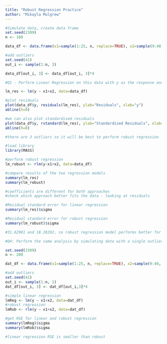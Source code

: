 ```yaml
---
title: "Robust Regression Practice"
author: "Mikayla Mulgrew"
---
```


```r

#Simulate data, create data frame
set.seed(2309)
n <- 100

data_df <- data.frame(x1=sample(1:25, n, replace=TRUE), x2=sample(9:40, n, replace=TRUE), y=sample(20:70, n, replace=TRUE))

#add outliers
set.seed(42)
out_i <- sample(1:n, 3)

data_df[out_i, 3] <- data_df[out_i, 3]*4

#Q1 - Perform Linear Regression on this data with y as the response and two covariates x1 and x2. Then plot the residuals. 

lm_res <- lm(y ~ x1+x2, data=data_df)

#plot residuals
plot(data_df$y, residuals(lm_res), ylab="Residuals", xlab="y")
abline(h=0)

#we can also plot standardised residuals
plot(data_df$y, rstandard(lm_res), ylab="Standardised Residuals", xlab="y")
abline(h=0)

#there are 3 outliers so it will be best to perform robust regression

#load library
library(MASS)

#perform robust regression
lm_robust <- rlm(y~x1+x2, data=data_df)

#compare results of the two regression models
summary(lm_res)
summary(lm_robust)

#coefficients are different for both approaches 
#check which approach better fits the data - looking at residuals

#Residual standard error for linear regression
summary(lm_res)$sigma

#Residual standard error for robust regression
summary(lm_robust)$sigma

#31.62901 and 18.28292, so robust regression model performs better for this data

```


```r
#Q4: Perform the same analysis by simulating data with a single outlier, and 200 data points

set.seed(2309)
n <- 200

dat_df <- data.frame(x1=sample(1:25, n, replace=TRUE), x2=sample(9:40, n, replace=TRUE), y=sample(20:70, n, replace=TRUE))

#add outliers
set.seed(42)
out_i <- sample(1:n, 1)
dat_df[out_i, 3] <- dat_df[out_i,3]*4

#simple linear regression 
lmReg <- lm(y ~ x1+x2, data=dat_df)
#robust regression
lmRob <- rlm(y ~ x1+x2, data=dat_df)

#get RSE for linear and robust regression
summary(lmReg)$sigma
summary(lmRob)$sigma

#linear regression RSE is smaller than robust
```
